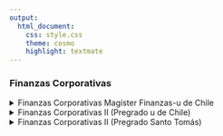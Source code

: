 ```yaml
---
output:
  html_document:
    css: style.css
    theme: cosmo
    highlight: textmate
---
```


### Finanzas Corporativas

<details>
<summary> Finanzas Corporativas Magíster Finanzas-u de Chile </summary>

- [Ayudantía N°1](Ayudantias/Otono 2022/Finanzas Corporativas postgrado u de Chile/A1.pdf)

- [Ayudantía N°2](Ayudantias/Otono 2022/Finanzas Corporativas postgrado u de Chile/A2 (de emergencia).pdf)

- [Ayudantía N°3](Ayudantias/Otono 2022/Finanzas Corporativas postgrado u de Chile/A3.pdf)

- [Ayudantían N°4](Ayudantias/Otono 2022/Finanzas Corporativas postgrado u de Chile/A4.pdf)

- [Pauta ayudantía N°4](Ayudantias/Otono 2022/Finanzas Corporativas postgrado u de Chile/Pauta A4.pdf)
</details>

<details>
<summary> Finanzas Corporativas II (Pregrado u de Chile) </summary>

- [Enunciado ayudantía N°1](Ayudantias/Otono 2022/Finanzas II u de Chile/Enunciado A1.pdf)

- [Pauta ayudantía N°1](Ayudantias/Otono 2022/Finanzas II u de Chile/Pauta A1.pdf)

- [Enunciado ayudantía N°2](Ayudantias/Otono 2022/Finanzas II u de Chile/Enunciado A2.pdf)

- [Pauta ayudantía N°2](Ayudantias/Otono 2022/Finanzas II u de Chile/Pauta A2.pdf)

- [Pauta ayudantía N°2 (Excel)](Ayudantias/Otono 2022/Finanzas II u de Chile/Pauta A2.xlsx)

- [Enunciado ayudantía N°3](Ayudantias/Otono 2022/Finanzas II u de Chile/Enunciado A3.pdf)

- [Pauta ayudantía N°3](Ayudantias/Otono 2022/Finanzas II u de Chile/Pauta A3.pdf)

- [Enunciado ayudantía N°4](Ayudantias/Otono 2022/Finanzas II u de Chile/Enunciado A4.pdf)

- [Pauta ayudantía N°4](Ayudantias/Otono 2022/Finanzas II u de Chile/Pauta A4.pdf)

- [Enunciado ayudantía extra](Ayudantias/Otono 2022/Finanzas II u de Chile/Enunciado AE.pdf)

- [Pauta ayudantía extra](Ayudantias/Otono 2022/Finanzas II u de Chile/Pauta AE.pdf)

<br>

- [Taller N°1](Ayudantias/Otono 2022/Finanzas II u de Chile/Pauta taller 1.pdf)

- [Taller N°3](Ayudantias/Otono 2022/Finanzas II u de Chile/Pauta taller 3.pdf)

</details>


<details>
<summary> Finanzas Corporativas II (Pregrado Santo Tomás) </summary>

- [Enunciado ayudantía N°1](Ayudantias/Otono 2022/Finanzas Corporativas Santo Tomas/Enunciado A1.pdf)

- [Pauta ayudantía N°1 (excel)](Ayudantias/Otono 2022/Finanzas Corporativas Santo Tomas/Pauta A1.xlsx)

- [Pauta ayudantía N°1 (a mano)](Ayudantias/Otono 2022/Finanzas Corporativas Santo Tomas/Pauta A1.pdf)

</details>


